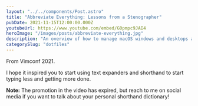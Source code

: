 ```yaml
---
layout: "../../components/Post.astro"
title: "Abbreviate Everything: Lessons from a Stenographer"
pubDate: 2021-11-15T12:00:00.000Z
youtubeUrl: https://www.youtube.com/embed/G0pmpc9JAI4
heroImage: "/images/posts/abbreviate-everything.jpg"
description: "An overview of how to manage macOS windows and desktops at blazing speeds!"
categorySlug: "dotfiles"
---
```


From Vimconf 2021.

I hope it inspired you to start using text expanders and shorthand to start typing less and getting more done.

**Note:** The promotion in the video has expired, but reach to me on social media if you want to talk about your personal shorthand dictionary!
